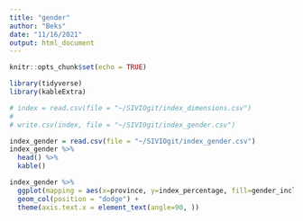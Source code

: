 ```yaml
---
title: "gender"
author: "Beks"
date: "11/16/2021"
output: html_document
---
```


```r
knitr::opts_chunk$set(echo = TRUE)

library(tidyverse)
library(kableExtra)
```

```r
# index = read.csv(file = "~/SIVIOgit/index_dimensions.csv")
# 
# write.csv(index, file = "~/SIVIOgit/index_gender.csv")
```

```r
index_gender = read.csv(file = "~/SIVIOgit/index_gender.csv")
index_gender %>%
  head() %>%
  kable()
```

```r
index_gender %>%
  ggplot(mapping = aes(x=province, y=index_percentage, fill=gender_inclusion)) +
  geom_col(position = "dodge") +
  theme(axis.text.x = element_text(angle=90, ))
```

